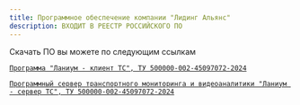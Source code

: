 ```yaml
---
title: Программное обеспечение компании "Лидинг Альянс"
description: ВХОДИТ В РЕЕСТР РОССИЙСКОГО ПО
---
```


Скачать ПО вы можете по следующим ссылкам

[`Программа "Ланиум - клиент ТС", ТУ 500000-002-45097072-2024`](https://lacctv.ru "Программа \"Ланиум - клиент ТС\", ТУ 500000-002-45097072-2024")

[`Программный сервер транспортного мониторинга и видеоаналитики "Ланиум - сервер ТС", ТУ 500000-002-45097072-2024`](https://lacctv.ru "Программный сервер транспортного мониторинга и видеоаналитики \"Ланиум - сервер ТС\", ТУ 500000-002-45097072-2024")
